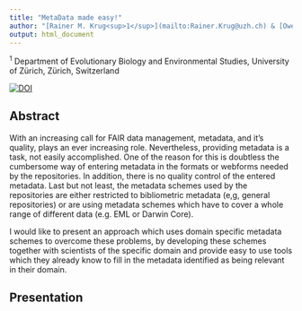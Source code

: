 ```yaml
---
title: "MetaData made easy!"
author: "[Rainer M. Krug<sup>1</sup>](mailto:Rainer.Krug@uzh.ch) & [Owen L. Petchey<sup>1</sup>](mailto:Owen.Petchey@uzh.ch)"
output: html_document
---
```


<p align="left"><sup>1</sup> Department of Evolutionary Biology and Environmental Studies, University of Zürich, Zürich, Switzerland</p>

[![DOI](https://zenodo.org/badge/206788826.svg)](https://zenodo.org/badge/latestdoi/206788826)

## Abstract

With an increasing call for FAIR data management, metadata, and it's quality, plays an ever increasing role. Nevertheless, providing metadata is a task, not easily accomplished. One of the reason for this is doubtless the cumbersome way of entering metadata in the formats or webforms needed by the repositories. In addition, there is no quality control of the entered metadata. Last but not least, the metadata schemes used by the repositories are either restricted to bibliometric metadata (e,g, general repositories) or are using metadata schemes which have to cover a whole range of different data (e.g. EML or Darwin Core). 

I would like to present an approach which uses domain specific metadata schemes to overcome these problems, by developing these schemes together with scientists of the specific domain and provide easy to use tools which they already know to fill in the metadata identified as being relevant in their domain.

## Presentation

<!-- <a href="./MetadataCanBeEasy_RMKrug.html" target="_blank">Metadata can be easy!</a> -->

<!-- [Download R Code for Live Demo Develop New Scheme](./LiveDemo_NewScheme.R) -->

<!-- [Download R Code for Live Demo Howto Use a Scheme](./LiveDemo_UseScheme.R) -->

<!-- <a href="https://github.com/rkrug/GFO_2019" target="_blank">Github Repo</a> -->
